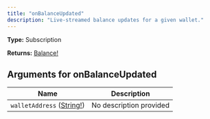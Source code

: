 ```yaml
---
title: "onBalanceUpdated"
description: "Live-streamed balance updates for a given wallet."
---
```


**Type:** Subscription

**Returns:** [Balance!](/api-reference/types/balance)

## Arguments for onBalanceUpdated

| Name | Description |
|------|-------------|
| `walletAddress` ([String!](/api-reference/types/string)) | No description provided |

